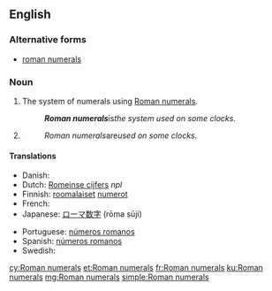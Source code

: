 ==English==

===Alternative forms===
* [[roman numerals]] {{qualifier|US}}

===Noun===
{{en-noun|head=[[Roman]] [[numeral]]s|-}}

# {{context|uncountable|lang=en}} The system of numerals using [[Roman numeral]]s.
#: '''''Roman numerals''' ''is'' the system used on some clocks.''
# {{plural of|Roman numeral}}
#: ''Roman numerals ''are'' used on some clocks.''

====Translations====
{{trans-top|system of numerals}}
* Danish: {{t|da|romertal|n}}
* Dutch: [[Romeinse cijfers]] ''npl''
* Finnish: [[roomalainen|roomalaiset]] [[numero|numerot]] {{p}}
* French: {{t+|fr|chiffres romains|m-p}}
* Japanese: [[ローマ数字]] (rōma sūji)
{{trans-mid}}
* Portuguese: [[números romanos]] {{m-p}}
* Spanish: [[números romanos]] {{m-p}}
* Swedish: {{t|sv|romerska siffror|c-p}}
{{trans-bottom}}

{{trans-see|plural of "Roman numeral"|Roman numeral}}

[[cy:Roman numerals]]
[[et:Roman numerals]]
[[fr:Roman numerals]]
[[ku:Roman numerals]]
[[mg:Roman numerals]]
[[simple:Roman numerals]]